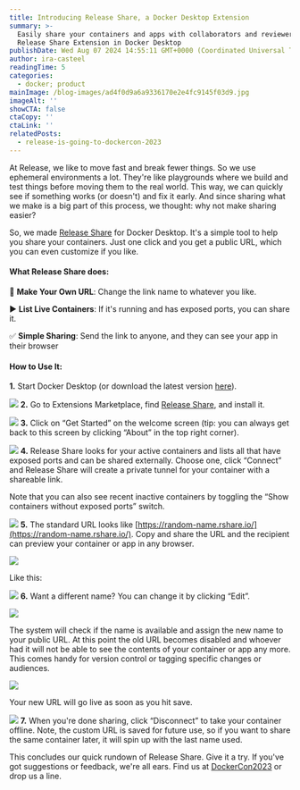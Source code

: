 ```yaml
---
title: Introducing Release Share, a Docker Desktop Extension
summary: >-
  Easily share your containers and apps with collaborators and reviewers using
  Release Share Extension in Docker Desktop
publishDate: Wed Aug 07 2024 14:55:11 GMT+0000 (Coordinated Universal Time)
author: ira-casteel
readingTime: 5
categories:
  - docker; product
mainImage: /blog-images/ad4f0d9a6a9336170e2e4fc9145f03d9.jpg
imageAlt: ''
showCTA: false
ctaCopy: ''
ctaLink: ''
relatedPosts:
  - release-is-going-to-dockercon-2023
---
```


At Release, we like to move fast and break fewer things. So we use ephemeral environments a lot. They're like playgrounds where we build and test things before moving them to the real world. This way, we can quickly see if something works (or doesn't) and fix it early. And since sharing what we make is a big part of this process, we thought: why not make sharing easier?

So, we made [Release Share](https://hub.docker.com/extensions/releasecom/docker-extension) for Docker Desktop. It's a simple tool to help you share your containers. Just one click and you get a public URL, which you can even customize if you like.

#### **What Release Share does:**

🔗 **Make Your Own URL**: Change the link name to whatever you like.

▶️ **List Live Containers**: If it's running and has exposed ports, you can share it.

✅ **Simple Sharing**: Send the link to anyone, and they can see your app in their browser

#### **How to Use It:**

**1.** Start Docker Desktop (or download the latest version [here](https://www.docker.com/products/docker-desktop/)).

![](/blog-images/3587b81a0c040cd7e3d82d94f9b6e26e.png)
**2.** Go to Extensions Marketplace, find [Release Share](https://open.docker.com/extensions/marketplace?extensionId=releasecom/docker-extension), and install it.

![](/blog-images/0b4e8659a9fe8f4c0dc6093012b137bc.png)
**3.** Click on “Get Started” on the welcome screen (tip: you can always get back to this screen by clicking “About” in the top right corner).

![](/blog-images/d0de679cd4d410b8393ea838ebc4f772.png)
**4\.** Release Share looks for your active containers and lists all that have exposed ports and can be shared externally. Choose one, click “Connect” and Release Share will create a private tunnel for your container with a shareable link.

Note that you can also see recent inactive containers by toggling the “Show containers without exposed ports” switch.

![](/blog-images/fb34e83aa126d1490fa4bc4c05112e71.png)
**5.** The standard URL looks like [https://random-name.rshare.io/](https://random-name.rshare.io/). Copy and share the URL and the recipient can preview your container or app in any browser.

![](/blog-images/84869eefc978f982bf40d7eabf911df5.png)

Like this:

![](/blog-images/5154644d9cab9603ebd8cc818e3d2970.png)
**6.** Want a different name? You can change it by clicking “Edit”.

![](/blog-images/e4786837bd61e77bca78d40c9251c567.png)

The system will check if the name is available and assign the new name to your public URL. At this point the old URL becomes disabled and whoever had it will not be able to see the contents of your container or app any more. This comes handy for version control or tagging specific changes or audiences.

![](/blog-images/11ac264b2481ea2e68f091d81f95895e.png)

Your new URL will go live as soon as you hit save.

![](/blog-images/5bd29fbc9332e87699811568a2212cee.png)
**7.** When you're done sharing, click “Disconnect” to take your container offline. Note, the custom URL is saved for future use, so if you want to share the same container later, it will spin up with the last name used.

This concludes our quick rundown of Release Share. Give it a try. If you've got suggestions or feedback, we're all ears. Find us at [DockerCon2023](https://www.dockercon.com) or drop us a line.